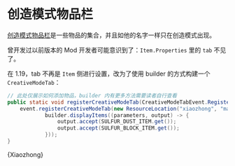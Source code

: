 # 创造模式物品栏


[创造模式物品栏](https://minecraft.fandom.com/zh/wiki/%E7%89%A9%E5%93%81%E6%A0%8F#%E5%88%9B%E9%80%A0%E6%A8%A1%E5%BC%8F%E7%89%A9%E5%93%81%E6%A0%8F)是一些物品的集合，并且如他的名字一样只在创造模式出现。

曾开发过以前版本的 Mod 开发者可能意识到了：`Item.Properties` 里的 `tab` 不见了。

在 1.19，tab 不再是 `Item` 侧进行设置，改为了使用 builder 的方式构建一个 `CreativeModeTab`：

<Tabs>
<TabItem value="core" label="核心代码">

```java title="src/main/java/org/teacon/xiaozhong/Xiaozhong.java"
// 此处仅展示如何添加物品，builder 内有更多方法需要读者自行查看
public static void registerCreativeModeTab(CreativeModeTabEvent.Register event) {
    event.registerCreativeModeTab(new ResourceLocation("xiaozhong", "main_tab"), builder ->
            builder.displayItems((parameters, output) -> {
                output.accept(SULFUR_DUST_ITEM.get());
                output.accept(SULFUR_BLOCK_ITEM.get());
            }));
}
```

</TabItem>
<TabItem value="full" label="完整代码">
    <CodeBlock language="java" metastring="{63,66-68,73-74,123-138,140-151}" showLineNumbers
               title="src/main/java/org/teacon/xiaozhong/Xiaozhong.java">{Xiaozhong}</CodeBlock>
</TabItem>
</Tabs>
